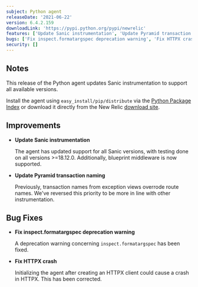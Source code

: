 ```yaml
---
subject: Python agent
releaseDate: '2021-06-22'
version: 6.4.2.159
downloadLink: 'https://pypi.python.org/pypi/newrelic'
features: ['Update Sanic instrumentation', 'Update Pyramid transaction naming']
bugs: ['Fix inspect.formatargspec deprecation warning', 'Fix HTTPX crash']
security: []
---
```


## Notes

This release of the Python agent updates Sanic instrumentation to support all available versions.

Install the agent using `easy_install/pip/distribute` via the [Python Package Index](https://pypi.python.org/pypi/newrelic) or download it directly from the New Relic [download site](http://download.newrelic.com/python_agent/release).

## Improvements

* **Update Sanic instrumentation**

  The agent has updated support for all Sanic versions, with testing done on all versions >=18.12.0. Additionally, blueprint middleware is now supported.

* **Update Pyramid transaction naming**

  Previously, transaction names from exception views overrode route names. We've reversed this priority to be more in line with other instrumentation.

## Bug Fixes

* **Fix inspect.formatargspec deprecation warning**

  A deprecation warning concerning `inspect.formatargspec` has been fixed.

* **Fix HTTPX crash**

  Initializing the agent after creating an HTTPX client could cause a crash in HTTPX. This has been corrected.

